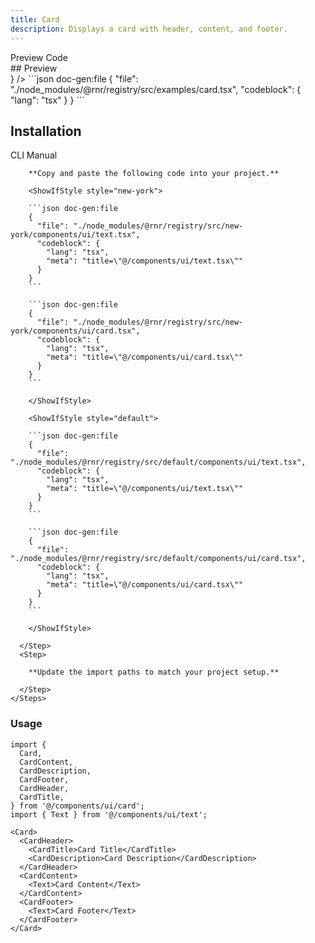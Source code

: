 ```yaml
---
title: Card
description: Displays a card with header, content, and footer.
---
```



<div className="h-5"/>

<Tabs defaultValue="preview">
  <TabsList>
    <TabsTrigger value="preview">Preview</TabsTrigger>
    <TabsTrigger value="code">Code</TabsTrigger>
  </TabsList>
  <TabsContent value="preview">
    <div id="preview" className='*:hidden scroll-m-20' aria-hidden>
      ## Preview
    </div>
    <PreviewCard preview={<CardPreview />} />
  </TabsContent>
  <TabsContent value="code">
    ```json doc-gen:file
    {
      "file": "./node_modules/@rnr/registry/src/examples/card.tsx",
      "codeblock": {
        "lang": "tsx"
      }
    }
    ```
  </TabsContent>
</Tabs>


## Installation

<Tabs defaultValue="cli">
  <TabsList>
    <TabsTrigger id="cli" value="cli">CLI</TabsTrigger>
    <TabsTrigger id="manual" value="manual">Manual</TabsTrigger>
  </TabsList>
  <TabsContent value="cli">
     <CommandTabs args={["add", "card"]}/>
  </TabsContent>
  <TabsContent value="manual">
    <Steps> 
      <Step>
 
        **Copy and paste the following code into your project.**

        <ShowIfStyle style="new-york">

        ```json doc-gen:file
        {
          "file": "./node_modules/@rnr/registry/src/new-york/components/ui/text.tsx",
          "codeblock": {
            "lang": "tsx",
            "meta": "title=\"@/components/ui/text.tsx\""
          }
        }
        ```

        ```json doc-gen:file
        {
          "file": "./node_modules/@rnr/registry/src/new-york/components/ui/card.tsx",
          "codeblock": {
            "lang": "tsx",
            "meta": "title=\"@/components/ui/card.tsx\""
          }
        }
        ```

        </ShowIfStyle>

        <ShowIfStyle style="default">

        ```json doc-gen:file
        {
          "file": "./node_modules/@rnr/registry/src/default/components/ui/text.tsx",
          "codeblock": {
            "lang": "tsx",
            "meta": "title=\"@/components/ui/text.tsx\""
          }
        }
        ```

        ```json doc-gen:file
        {
          "file": "./node_modules/@rnr/registry/src/default/components/ui/card.tsx",
          "codeblock": {
            "lang": "tsx",
            "meta": "title=\"@/components/ui/card.tsx\""
          }
        }
        ```

        </ShowIfStyle>
 
      </Step>
      <Step>

        **Update the import paths to match your project setup.**

      </Step>
    </Steps>

  </TabsContent>
</Tabs>

### Usage

```tsx
import {
  Card,
  CardContent,
  CardDescription,
  CardFooter,
  CardHeader,
  CardTitle,
} from '@/components/ui/card';
import { Text } from '@/components/ui/text';

```

```tsx
<Card>
  <CardHeader>
    <CardTitle>Card Title</CardTitle>
    <CardDescription>Card Description</CardDescription>
  </CardHeader>
  <CardContent>
    <Text>Card Content</Text>
  </CardContent>
  <CardFooter>
    <Text>Card Footer</Text>
  </CardFooter>
</Card>
```

